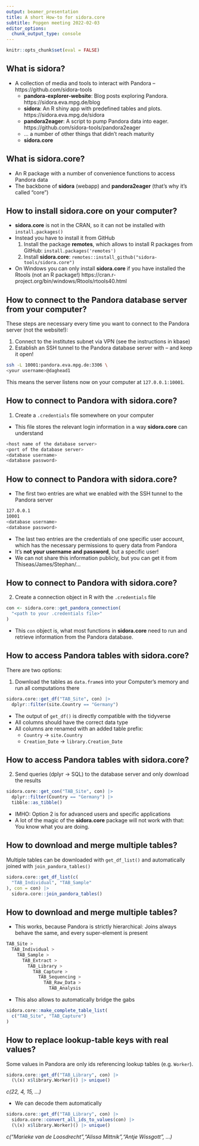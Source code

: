 ```yaml
---
output: beamer_presentation
title: A short How-to for sidora.core
subtitle: Popgen meeting 2022-02-03
editor_options: 
  chunk_output_type: console
---
```


```r
knitr::opts_chunk$set(eval = FALSE)
```

## What is sidora?

- A collection of media and tools to interact with Pandora -- https://github.com/sidora-tools
  - **pandora-explorer-website**: Blog posts exploring Pandora. https://sidora.eva.mpg.de/blog
  - **sidora**: An R shiny app with predefined tables and plots. https://sidora.eva.mpg.de/sidora
  - **pandora2eager**: A script to pump Pandora data into eager. https://github.com/sidora-tools/pandora2eager
  - ... a number of other things that didn't reach maturity
  - **sidora.core**
  
## What is sidora.core?

- An R package with a number of convenience functions to access Pandora data
- The backbone of **sidora** (webapp) and **pandora2eager** (that's why it's called "core")

## How to install sidora.core on your computer?

- **sidora.core** is not in the CRAN, so it can not be installed with `install.packages()`
- Instead you have to install it from GitHub
  1. Install the package **remotes**, which allows to install R packages from GitHub: `install.packages('remotes')`
  2. Install **sidora.core**: `remotes::install_github("sidora-tools/sidora.core")`
- On Windows you can only install **sidora.core** if you have installed the Rtools (not an R package!) https://cran.r-project.org/bin/windows/Rtools/rtools40.html

## How to connect to the Pandora database server from your computer?

These steps are necessary every time you want to connect to the Pandora server (not the website!):

1. Connect to the institutes subnet via VPN (see the instructions in kbase)
2. Establish an SSH tunnel to the Pandora database server with -- and keep it open!

```bash
ssh -L 10001:pandora.eva.mpg.de:3306 \
<your username>@daghead1
```

This means the server listens now on your computer at `127.0.0.1:10001`.

## How to connect to Pandora with sidora.core?

1. Create a `.credentials` file somewhere on your computer
- This file stores the relevant login information in a way **sidora.core** can understand

```bash
<host name of the database server>
<port of the database server>
<database username>
<database password>
```

## How to connect to Pandora with sidora.core?

- The first two entries are what we enabled with the SSH tunnel to the Pandora server
    
```bash
127.0.0.1
10001
<database username>
<database password>
```
    
- The last two entries are the credentials of one specific user account, which has the necessary permissions to query data from Pandora
- It's **not your username and password**, but a specific user!
- We can not share this information publicly, but you can get it from Thiseas/James/Stephan/...

## How to connect to Pandora with sidora.core?

2. Create a connection object in R with the `.credentials` file

```r
con <- sidora.core::get_pandora_connection(
  "<path to your .credentials file>"
)
```

- This `con` object is, what most functions in **sidora.core** need to run and retrieve information from the Pandora database.

## How to access Pandora tables with sidora.core?

There are two options:

1. Download the tables as `data.frame`s into your Computer's memory and run all computations there

```r
sidora.core::get_df("TAB_Site", con) |>
  dplyr::filter(site.Country == "Germany")
```

- The output of `get_df()` is directly compatible with the tidyverse
- All columns should have the correct data type
- All columns are renamed with an added table prefix: 
    - `Country` -> `site.Country`
    - `Creation_Date` -> `library.Creation_Date`

## How to access Pandora tables with sidora.core?

2. Send queries (dplyr -> SQL) to the database server and only download the results

```r
sidora.core::get_con("TAB_Site", con) |>
  dplyr::filter(Country == "Germany") |>
  tibble::as_tibble()
```

- IMHO: Option 2 is for advanced users and specific applications
- A lot of the magic of the **sidora.core** package will not work with that: You know what you are doing.

## How to download and merge multiple tables?

Multiple tables can be downloaded with `get_df_list()` and automatically joined with `join_pandora_tables()`

```r
sidora.core::get_df_list(c(
  "TAB_Individual", "TAB_Sample"
), con = con) |>
  sidora.core::join_pandora_tables()
```

## How to download and merge multiple tables?

- This works, because Pandora is strictly hierarchical: Joins always behave the same, and every super-element is present

```bash
TAB_Site >
  TAB_Individual >
    TAB_Sample >
      TAB_Extract >
        TAB_Library >
          TAB_Capture >
            TAB_Sequencing >
              TAB_Raw_Data >
                TAB_Analysis
```

- This also allows to automatically bridge the gabs

```r
sidora.core::make_complete_table_list(
  c("TAB_Site", "TAB_Capture")
)
```

## How to replace lookup-table keys with real values?

Some values in Pandora are only ids referencing lookup tables (e.g. `Worker`). 

```r
sidora.core::get_df("TAB_Library", con) |> 
  (\(x) x$library.Worker)() |> unique()
```

*c(22, 4, 15, ...)*

- We can decode them automatically

```r
sidora.core::get_df("TAB_Library", con) |> 
  sidora.core::convert_all_ids_to_values(con) |> 
  (\(x) x$library.Worker)() |> unique()
```

*c("Marieke van de Loosdrecht","Alissa Mittnik","Antje Wissgott", ...)*
